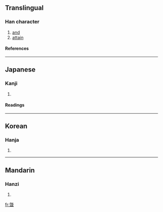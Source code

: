 ==Translingual==
===Han character===
{{Han char|rn=72|rad=日|as=12|sn=16|four=|canj=竹山日一 (HUAM)}}
# [[and]]
# [[attain]]
====References====
{{Han ref|kx=0500.020|dkj=14165|hdz=21531.070|uh=66C1|ud=26305}}

----
==Japanese==
===Kanji===
{{ja-kanji|grade=|rs=日12}}
# {{defn|Japanese}} 
====Readings====
{{ja-readings|on=[[き]] (ki)|kun=[[およぶ]] (oyobu)}}

----
==Korean==
===Hanja===
{{ko-hanja|hangeul=기|eumhun=|rv=gi|mr=ki|y=ki}}
# {{defn|Korean}}

----
==Mandarin==
===Hanzi===
{{cmn-hanzi|pin=[[jì]] (ji4)|wg=chi<sup>4</sup>}}
# {{defn|Mandarin}}

[[fr:曁]]